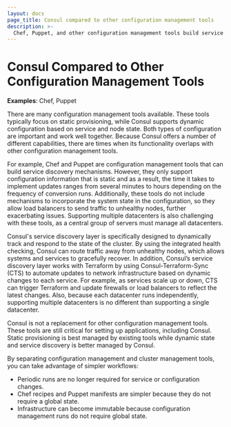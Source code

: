 ```yaml
---
layout: docs
page_title: Consul compared to other configuration management tools
description: >-
  Chef, Puppet, and other configuration management tools build service discovery mechanisms by querying global state and constructing configuration files on each node during a periodic convergence run.
---
```


# Consul Compared to Other Configuration Management Tools

**Examples**: Chef, Puppet

There are many configuration management tools available. These tools typically focus on static provisioning, while Consul supports dynamic configuration based on service and node state. Both types of configuration are important and work well together. Because Consul offers a number of different capabilities, there are times when its functionality overlaps with other configuration management tools.

For example, Chef and Puppet are configuration management tools that can build service discovery mechanisms. However, they only support configuration information that is static and as a result, the time it takes to implement updates ranges from several minutes to hours depending on the frequency of conversion runs. Additionally, these tools do not include mechanisms to incorporate the system state in the configuration, so they allow load balancers to send traffic to unhealthy nodes, further exacerbating issues. Supporting multiple datacenters is also challenging with these tools, as a central group of servers must manage all datacenters.

Consul's service discovery layer is specifically designed to dynamically track and respond to the state of the cluster. By using the integrated health checking, Consul can route traffic away from unhealthy nodes, which allows systems and services to gracefully recover. In addition, Consul’s service discovery layer works with Terraform by using Consul-Terraform-Sync (CTS) to automate updates to network infrastructure based on dynamic changes to each service. For example, as services scale up or down, CTS can trigger Terraform and update firewalls or load balancers to reflect the latest changes. Also, because each datacenter runs independently, supporting multiple datacenters is no different than supporting a single datacenter.

Consul is not a replacement for other configuration management tools. These tools are still critical for setting up applications, including Consul. Static provisioning is best managed by existing tools while dynamic state and service discovery is better managed by Consul. 

By separating configuration management and cluster management tools, you can take advantage of simpler workflows: 
- Periodic runs are no longer required for service or configuration changes.
- Chef recipes and Puppet manifests are simpler because they do not require a global state. 
- Infrastructure can become immutable because configuration management runs do not require global state. 
